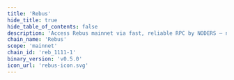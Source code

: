 ```yaml
---
title: 'Rebus'
hide_title: true
hide_table_of_contents: false
description: 'Access Rebus mainnet via fast, reliable RPC by NODERS — no limits, Omnichain-ready, and built for scalable Web3'
chain_name: 'Rebus'
scope: 'mainnet'
chain_id: 'reb_1111-1'
binary_version: 'v0.5.0'
icon_url: 'rebus-icon.svg'
---
```



<ChainLayout>
  <ChainHero
    name="Rebus"
    iconUrl="img/rebus-icon.svg"
    bgColor="#FD3FB1"
    scope="mainnet"
    chainId="reb_1111-1"
    nodeVersion="v0.5.0"
    token=""
    stakeUrl=""
    restakeUrl="https://restake.app/rebus/rebusvaloper1ssvn4vrw8c40r6zgyhhxclhp36n75sulca02pl"
    websiteUrl="https://www.rebuschain.com/"
    githubUrl="https://github.com/rebuschain"
    xUrl="https://twitter.com/RebusChain"
    discordUrl="https://discord.com/invite/rebuschain"
  />

  <ProductLinks
    appUrl=""
    appImageUrl="img/products/"
    explorerUrl=""
    explorerImageUrl="img/products/"
    faucetUrl=""
  />

  <ToolsGrid
    chainName="rebus"
    scope="mainnet"
    showInstall={true}
    showUpgrade={true}
    showGenesis={true}
    showCli={true}
    showEndpoints={true}
    showStateSync={true}
    showSnapshot={true}
    showMonitoring={true}
    showLivePeers={true}
    showSeed={true}
    showAddressBook={true}
    showExplorersList={true}
    showPublicEndpoints={false}
    showUsefulTools={true}
    showUpgradeWatcher={false}
  />

</ChainLayout>
